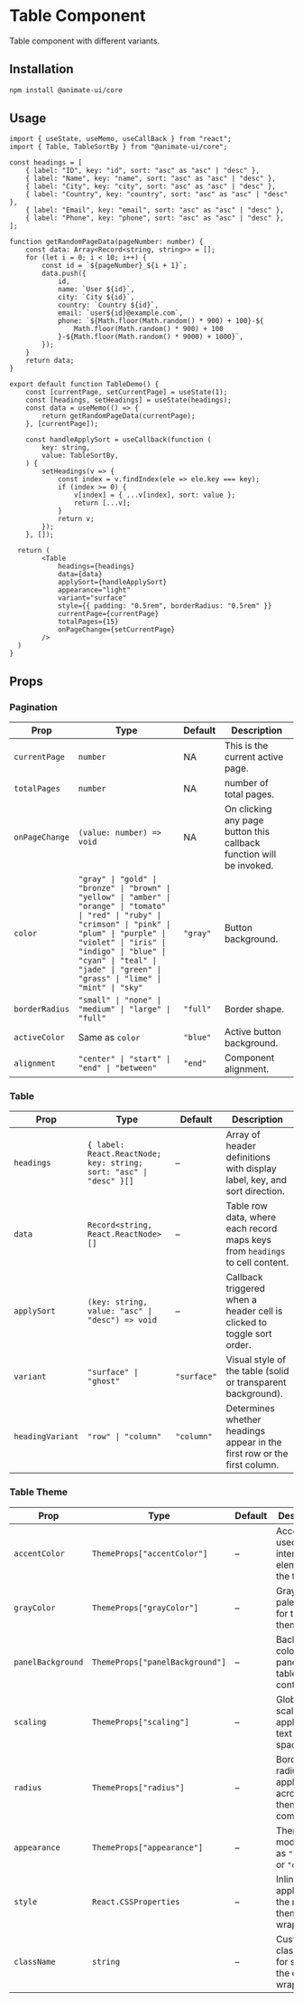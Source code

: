 # Table Component

Table component with different variants.

## Installation

```bash
npm install @animate-ui/core
```

## Usage

```tsx
import { useState, useMemo, useCallBack } from "react";
import { Table, TableSortBy } from "@animate-ui/core";

const headings = [
	{ label: "ID", key: "id", sort: "asc" as "asc" | "desc" },
	{ label: "Name", key: "name", sort: "asc" as "asc" | "desc" },
	{ label: "City", key: "city", sort: "asc" as "asc" | "desc" },
	{ label: "Country", key: "country", sort: "asc" as "asc" | "desc" },
	{ label: "Email", key: "email", sort: "asc" as "asc" | "desc" },
	{ label: "Phone", key: "phone", sort: "asc" as "asc" | "desc" },
];

function getRandomPageData(pageNumber: number) {
	const data: Array<Record<string, string>> = [];
	for (let i = 0; i < 10; i++) {
		const id = `${pageNumber}_${i + 1}`;
		data.push({
			id,
			name: `User ${id}`,
			city: `City ${id}`,
			country: `Country ${id}`,
			email: `user${id}@example.com`,
			phone: `${Math.floor(Math.random() * 900) + 100}-${
				Math.floor(Math.random() * 900) + 100
			}-${Math.floor(Math.random() * 9000) + 1000}`,
		});
	}
	return data;
}

export default function TableDemo() {
  	const [currentPage, setCurrentPage] = useState(1);
	const [headings, setHeadings] = useState(headings);
	const data = useMemo(() => {
		return getRandomPageData(currentPage);
	}, [currentPage]);

	const handleApplySort = useCallback(function (
		key: string,
		value: TableSortBy,
	) {
		setHeadings(v => {
			const index = v.findIndex(ele => ele.key === key);
			if (index >= 0) {
				v[index] = { ...v[index], sort: value };
				return [...v];
			}
			return v;
		});
	}, []);

  return (
		<Table
			headings={headings}
			data={data}
			applySort={handleApplySort}
			appearance="light"
			variant="surface"
			style={{ padding: "0.5rem", borderRadius: "0.5rem" }}
			currentPage={currentPage}
			totalPages={15}
			onPageChange={setCurrentPage}
		/>
  )
}
```

## Props

### Pagination

| Prop | Type | Default | Description |
|------|------|---------|-------------|
| `currentPage` | `number` | NA | This is the current active page. |
| `totalPages` | `number` | NA | number of total pages. |
| `onPageChange` | `(value: number) => void` | NA | On clicking any page button this callback function will be invoked. |
| `color` | `"gray" \| "gold" \| "bronze" \| "brown" \| "yellow" \| "amber" \| "orange" \| "tomato" \| "red" \| "ruby" \| "crimson" \| "pink" \| "plum" \| "purple" \| "violet" \| "iris" \| "indigo" \| "blue" \| "cyan" \| "teal" \| "jade" \| "green" \| "grass" \| "lime" \| "mint" \| "sky"` | `"gray"` | Button background. |
| `borderRadius` | `"small" \| "none" \| "medium" \| "large" \| "full"` | `"full"` | Border shape. |
| `activeColor` | Same as `color` | `"blue"` | Active button background. |
| `alignment` | `"center" \| "start" \| "end" \| "between"` | `"end"` | Component alignment. |

### Table
| Prop             | Type                                                               | Default     | Description                                                                  |
| ---------------- | ------------------------------------------------------------------ | ----------- | ---------------------------------------------------------------------------- |
| `headings`       | `{ label: React.ReactNode; key: string; sort: "asc" \| "desc" }[]` | –           | Array of header definitions with display label, key, and sort direction.     |
| `data`           | `Record<string, React.ReactNode>[]`                                | –           | Table row data, where each record maps keys from `headings` to cell content. |
| `applySort`      | `(key: string, value: "asc" \| "desc") => void`                    | –           | Callback triggered when a header cell is clicked to toggle sort order.       |
| `variant`        | `"surface" \| "ghost"`                                             | `"surface"` | Visual style of the table (solid or transparent background).                 |
| `headingVariant` | `"row" \| "column"`                                                | `"column"`  | Determines whether headings appear in the first row or the first column.     |

### Table Theme
| Prop              | Type                            | Default | Description                                              |
| ----------------- | ------------------------------- | ------- | -------------------------------------------------------- |
| `accentColor`     | `ThemeProps["accentColor"]`     | –       | Accent color used for interactive elements in the table. |
| `grayColor`       | `ThemeProps["grayColor"]`       | –       | Grayscale palette used for the theme.                    |
| `panelBackground` | `ThemeProps["panelBackground"]` | –       | Background color of the panel (i.e., table container).   |
| `scaling`         | `ThemeProps["scaling"]`         | –       | Global scaling applied to text and spacing.              |
| `radius`          | `ThemeProps["radius"]`          | –       | Border radius applied across themed components.          |
| `appearance`      | `ThemeProps["appearance"]`      | –       | Theme mode, such as `"light"` or `"dark"`.               |
| `style`           | `React.CSSProperties`           | –       | Inline styles applied to the root theme wrapper.         |
| `className`       | `string`                        | –       | Custom class name for styling the outer wrapper.         |
